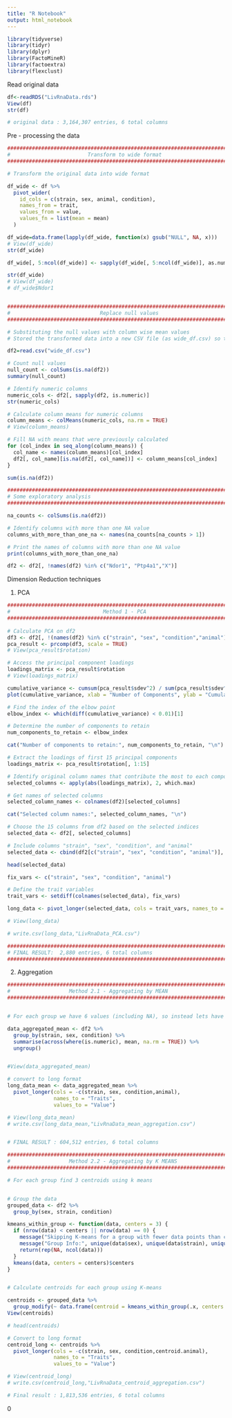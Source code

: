 ---
title: "R Notebook"
output: html_notebook
---


```{r}

library(tidyverse)
library(tidyr)
library(dplyr)
library(FactoMineR)
library(factoextra)
library(flexclust)

```

Read original data

```{r}

df<-readRDS("LivRnaData.rds")
View(df)
str(df)

# original data : 3,164,307 entries, 6 total columns

```

Pre - processing the data

```{r}

################################################################################
#                         Transform to wide format                             #
################################################################################

# Transform the original data into wide format

df_wide <- df %>%
  pivot_wider(
    id_cols = c(strain, sex, animal, condition),
    names_from = trait,
    values_from = value,
    values_fn = list(mean = mean)
  )

df_wide=data.frame(lapply(df_wide, function(x) gsub("NULL", NA, x)))
# View(df_wide)
str(df_wide)

df_wide[, 5:ncol(df_wide)] <- sapply(df_wide[, 5:ncol(df_wide)], as.numeric)

str(df_wide)
# View(df_wide)
# df_wide$Ndor1



```


```{r}

################################################################################
#                             Replace null values                              #
################################################################################

# Substituting the null values with column wise mean values
# Stored the transformed data into a new CSV file (as wide_df.csv) so that I didn't need to preprocess every time I restarted

df2=read.csv("wide_df.csv") 

# Count null values
null_count <- colSums(is.na(df2))
summary(null_count)

# Identify numeric columns 
numeric_cols <- df2[, sapply(df2, is.numeric)]
str(numeric_cols)

# Calculate column means for numeric columns
column_means <- colMeans(numeric_cols, na.rm = TRUE)
# View(column_means)

# Fill NA with means that were previously calculated 
for (col_index in seq_along(column_means)) {
  col_name <- names(column_means)[col_index]
  df2[, col_name][is.na(df2[, col_name])] <- column_means[col_index]
}

sum(is.na(df2))

################################################################################
# Some exploratory analysis
################################################################################

na_counts <- colSums(is.na(df2))

# Identify columns with more than one NA value
columns_with_more_than_one_na <- names(na_counts[na_counts > 1])

# Print the names of columns with more than one NA value
print(columns_with_more_than_one_na)

df2 <- df2[, !names(df2) %in% c("Ndor1", "Ptp4a1","X")]

```

Dimension Reduction techniques

1. PCA

```{r}

################################################################################
#                              Method 1 - PCA                                  #
################################################################################
 
# Calculate PCA on df2 
df3 <- df2[, !(names(df2) %in% c("strain", "sex", "condition","animal"))]
pca_result <- prcomp(df3, scale = TRUE)
# View(pca_result$rotation)

# Access the principal component loadings
loadings_matrix <- pca_result$rotation
# View(loadings_matrix)

cumulative_variance <- cumsum(pca_result$sdev^2) / sum(pca_result$sdev^2)
plot(cumulative_variance, xlab = "Number of Components", ylab = "Cumulative Explained Variance", type = "b")

# Find the index of the elbow point 
elbow_index <- which(diff(cumulative_variance) < 0.01)[1]

# Determine the number of components to retain
num_components_to_retain <- elbow_index

cat("Number of components to retain:", num_components_to_retain, "\n")

# Extract the loadings of first 15 principal components
loadings_matrix <- pca_result$rotation[, 1:15]

# Identify original column names that contribute the most to each component
selected_columns <- apply(abs(loadings_matrix), 2, which.max)

# Get names of selected columns
selected_column_names <- colnames(df2)[selected_columns]

cat("Selected column names:", selected_column_names, "\n")

# Choose the 15 columns from df2 based on the selected indices
selected_data <- df2[, selected_columns]

# Include columns "strain", "sex", "condition", and "animal"
selected_data <- cbind(df2[c("strain", "sex", "condition", "animal")], selected_data)

head(selected_data)

fix_vars <- c("strain", "sex", "condition", "animal")

# Define the trait variables
trait_vars <- setdiff(colnames(selected_data), fix_vars)

long_data <- pivot_longer(selected_data, cols = trait_vars, names_to = "trait", values_to = "value")

# View(long_data)

# write.csv(long_data,"LivRnaData_PCA.csv")

###############################################################################
# FINAL RESULT:  2,880 entries, 6 total columns
###############################################################################

```

2. Aggregation 

```{r}

###############################################################################
#                   Method 2.1 - Aggregating by MEAN                            #
###############################################################################


# For each group we have 6 values (including NA), so instead lets have 1 rows by aggregating my mean

data_aggregated_mean <- df2 %>%
  group_by(strain, sex, condition) %>%
  summarise(across(where(is.numeric), mean, na.rm = TRUE)) %>%
  ungroup()


#View(data_aggregated_mean)

```


```{r}

# convert to long format
long_data_mean <- data_aggregated_mean %>%
  pivot_longer(cols = -c(strain, sex, condition,animal),
               names_to = "Traits",
               values_to = "Value")

# View(long_data_mean)
# write.csv(long_data_mean,"LivRnaData_mean_aggregation.csv")


# FINAL RESULT : 604,512 entries, 6 total columns
```


```{r}

###############################################################################
#                   Method 2.2 - Aggregating by K MEANS                       #
###############################################################################

# For each group find 3 centroids using k means


# Group the data
grouped_data <- df2 %>%
  group_by(sex, strain, condition)

kmeans_within_group <- function(data, centers = 3) {
  if (nrow(data) < centers || nrow(data) == 0) {
    message("Skipping K-means for a group with fewer data points than centers or no data points.")
    message("Group Info:", unique(data$sex), unique(data$strain), unique(data$condition))
    return(rep(NA, ncol(data)))
  }
  kmeans(data, centers = centers)$centers
}


# Calculate centroids for each group using K-means

centroids <- grouped_data %>%
  group_modify(~ data.frame(centroid = kmeans_within_group(.x, centers = 3)))
View(centroids)

# head(centroids)


```

```{r}

# Convert to long format
centroid_long <- centroids %>%
  pivot_longer(cols = -c(strain, sex, condition,centroid.animal),
               names_to = "Traits",
               values_to = "Value")

# View(centroid_long)
# write.csv(centroid_long,"LivRnaData_centroid_aggregation.csv")

# Final result : 1,813,536 entries, 6 total columns

```

0